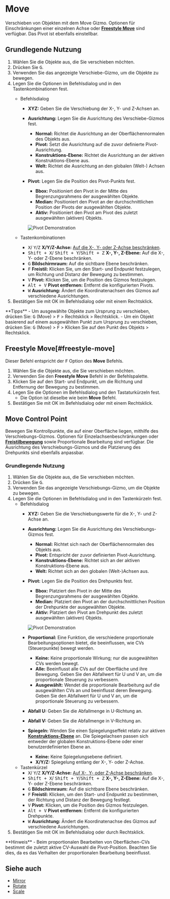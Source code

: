 
# Move

<Reference shortcut="G" command="Move" button="Links von der Befehlsleiste"  buttonIcon='button-move'/>

Verschieben von Objekten mit dem Move Gizmo. Optionen für Einschränkungen einer einzelnen Achse oder [**Freestyle Move**](#freestyle-move) sind verfügbar. Das Pivot ist ebenfalls einstellbar.

## Grundlegende Nutzung

1. Wählen Sie die Objekte aus, die Sie verschieben möchten.  
2. Drücken Sie <kbd>G</kbd>.  
3. Verwenden Sie das angezeigte Verschiebe-Gizmo, um die Objekte zu bewegen.  
4. Legen Sie die Optionen im Befehlsdialog und in den Tastenkombinationen fest.  
   - <Kst>Befehlsdialog</Kst>  
      - **XYZ:** Geben Sie die Verschiebung der X-, Y- und Z-Achsen an.  
      - **Ausrichtung:** Legen Sie die Ausrichtung des Verschiebe-Gizmos fest.  
         - <ButtonIcon type="button-normal"/> **Normal:** Richtet die Ausrichtung an der Oberflächennormalen des Objekts aus.  
         - <ButtonIcon type="button-pivot"/> **Pivot:** Setzt die Ausrichtung auf die zuvor definierte Pivot-Ausrichtung.  
         - <ButtonIcon type="button-construction-plane"/> **Konstruktions-Ebene:** Richtet die Ausrichtung an der aktiven Konstruktions-Ebene aus.  
         - <ButtonIcon type="button-world"/> **Welt:** Richtet die Ausrichtung an den globalen (Welt-) Achsen aus.  
      - **Pivot:** Legen Sie die Position des Pivot-Punkts fest.  
         - <ButtonIcon type="button-bbox"/> **Bbox:** Positioniert den Pivot in der Mitte des Begrenzungsrahmens der ausgewählten Objekte.  
         - <ButtonIcon type="button-median"/> **Median:** Positioniert den Pivot an der durchschnittlichen Position der Pivots der ausgewählten Objekte.  
         - <ButtonIcon type="button-active"/> **Aktiv:** Positioniert den Pivot am Pivot des zuletzt ausgewählten (aktiven) Objekts.   

         ![Pivot Demonstration](/img/pivot-move.png)

   - <Kst>Tastenkombinationen</Kst>  
      - <kbd>X</kbd>/ <kbd>Y</kbd>/<kbd>Z</kbd> **X/Y/Z-Achse:** [Auf die X-, Y- oder Z-Achse beschränken](/tool/sketching-essentials#constrain-to-an-axis).  
      - <kbd>Shift + X</kbd>/ <kbd>Shift + Y</kbd>/<kbd>Shift + Z</kbd> **X-, Y-, Z-Ebene:** Auf die X-, Y- oder Z-Ebene beschränken.  
      - <kbd>G</kbd> **Bildschirmraum:** Auf die sichtbare Ebene beschränken.  
      - <kbd>F</kbd> **Freistil:** Klicken Sie, um den Start- und Endpunkt festzulegen, um Richtung und Distanz der Bewegung zu bestimmen.  
      - <kbd>V</kbd> **Pivot:** Klicken Sie, um die Position des Gizmos festzulegen.  
      - <kbd>Alt + V</kbd> **Pivot entfernen:** Entfernt die konfigurierten Pivots.  
      - <kbd>W</kbd> **Ausrichtung:** Ändert die Koordinatenachsen des Gizmos auf verschiedene Ausrichtungen.  
5. Bestätigen Sie mit OK im Befehlsdialog oder mit einem Rechtsklick. 

<Callout type="info" emoji="💡">
**Tipps**
- Um ausgewählte Objekte zum Ursprung zu verschieben, drücken Sie: <kbd>G</kbd> (Move) > <kbd>F</kbd> > Rechtsklick > Rechtsklick.
- Um ein Objekt basierend auf einem ausgewählten Punkt zum Ursprung zu verschieben, drücken Sie: <kbd>G</kbd> (Move) > <kbd>F</kbd> > Klicken Sie auf den Punkt des Objekts > Rechtsklick.
</Callout>

## Freestyle Move[#freestyle-move]

Dieser Befehl entspricht der <kbd>F</kbd> Option des **Move** Befehls.

1. Wählen Sie die Objekte aus, die Sie verschieben möchten.
2. Verwenden Sie den **Freestyle Move** Befehl in der Befehlspalette.
3. Klicken Sie auf den Start- und Endpunkt, um die Richtung und Entfernung der Bewegung zu bestimmen.
4. Legen Sie die Optionen im Befehlsdialog und den Tastaturkürzeln fest.
   - Die Option ist dieselbe wie beim **Move** Befehl.
4. Bestätigen Sie mit OK im Befehlsdialog oder mit einem Rechtsklick.

<VideoPlayer fileName="freestyle-move"/>

## Move Control Point

<Reference shortcut="G" command="Move" button="Left of Command Bar"  buttonIcon='button-move'/>

Bewegen Sie Kontrollpunkte, die auf einer Oberfläche liegen, mithilfe des Verschiebungs-Gizmos. Optionen für Einzelachsenbeschränkungen oder [**Freistilbewegung**](#freestyle-move) sowie Proportionale Bearbeitung sind verfügbar. Die Ausrichtung des Verschiebungs-Gizmos und die Platzierung des Drehpunkts sind ebenfalls anpassbar.

### Grundlegende Nutzung

1. Wählen Sie die Objekte aus, die Sie verschieben möchten.
2. Drücken Sie <kbd>G</kbd>.
3. Verwenden Sie das angezeigte Verschiebungs-Gizmo, um die Objekte zu bewegen.
4. Legen Sie die Optionen im Befehlsdialog und in den Tastenkürzeln fest.
   - <Kst>Befehlsdialog</Kst>
      - **XYZ:** Geben Sie die Verschiebungswerte für die X-, Y- und Z-Achse an.
      - **Ausrichtung:** Legen Sie die Ausrichtung des Verschiebungs-Gizmos fest.
         - <ButtonIcon type="button-normal"/> **Normal:** Richtet sich nach der Oberflächennormalen des Objekts aus.
         - <ButtonIcon type="button-pivot"/> **Pivot:** Entspricht der zuvor definierten Pivot-Ausrichtung.
         - <ButtonIcon type="button-construction-plane"/> **Konstruktions-Ebene:** Richtet sich an der aktiven Konstruktions-Ebene aus.
         - <ButtonIcon type="button-world"/> **Welt:** Richtet sich an den globalen (Welt-)Achsen aus.
      - **Pivot:** Legen Sie die Position des Drehpunkts fest.
         - <ButtonIcon type="button-bbox"/> **Bbox:** Platziert den Pivot in der Mitte des Begrenzungsrahmens der ausgewählten Objekte.
         - <ButtonIcon type="button-median"/> **Median:** Platziert den Pivot an der durchschnittlichen Position der Drehpunkte der ausgewählten Objekte.
         - <ButtonIcon type="button-active"/> **Aktiv:** Platziert den Pivot am Drehpunkt des zuletzt ausgewählten (aktiven) Objekts.

         ![Pivot Demonstration](/img/pivot-move.png)

      - **Proportional:** Eine Funktion, die verschiedene proportionale Bearbeitungsoptionen bietet, die beeinflussen, wie CVs (Steuerpunkte) bewegt werden.
         - **Keine:** Keine proportionale Wirkung; nur die ausgewählten CVs werden bewegt.
         - **Alle:** Beeinflusst alle CVs auf der Oberfläche und ihre Bewegung. Geben Sie den Abfallwert für U und V an, um die proportionale Steuerung zu verbessern.
         - **Ausgewählt:** Wendet die proportionale Bearbeitung auf die ausgewählten CVs an und beeinflusst deren Bewegung. Geben Sie den Abfallwert für U und V an, um die proportionale Steuerung zu verbessern. 
      - **Abfall U:** Geben Sie die Abfallmenge in U-Richtung an.
      - **Abfall V:** Geben Sie die Abfallmenge in V-Richtung an.
      - **Spiegeln:** Wenden Sie einen Spiegelungseffekt relativ zur aktiven [**Konstruktions-Ebene**](/plasticity-essentials/construction-plane) an. Die Spiegelachsen passen sich entweder der globalen Konstruktions-Ebene oder einer benutzerdefinierten Ebene an.
         - **Keine:** Keine Spiegelungsebene definiert.
         - **X/Y/Z:** Spiegelung entlang der X-, Y- oder Z-Achse.
   - <Kst>Tastenkürzel</Kst>
      - <kbd>X</kbd>/ <kbd>Y</kbd>/<kbd>Z</kbd> **X/Y/Z-Achse:** [Auf X-, Y- oder Z-Achse beschränken](/tool/sketching-essentials#constrain-to-an-axis).
      - <kbd>Shift + X</kbd>/ <kbd>Shift + Y</kbd>/<kbd>Shift + Z</kbd> **X-, Y-, Z-Ebene:** Auf die X-, Y- oder Z-Ebene beschränken.
      - <kbd>G</kbd> **Bildschirmraum:** Auf die sichtbare Ebene beschränken.
      - <kbd>F</kbd> **Freistil:** Klicken, um den Start- und Endpunkt zu bestimmen, der Richtung und Distanz der Bewegung festlegt.
      - <kbd>V</kbd> **Pivot:** Klicken, um die Position des Gizmos festzulegen.
      - <kbd>Alt + V</kbd> **Pivot entfernen:** Entfernt die konfigurierten Drehpunkte.
      - <kbd>W</kbd> **Ausrichtung:** Ändert die Koordinatenachse des Gizmos auf verschiedene Ausrichtungen.
4. Bestätigen Sie mit OK im Befehlsdialog oder durch Rechtsklick.

<VideoPlayer fileName="move-control-point"/>

<Callout type="info" emoji="🗒️">
**Hinweis**  
- Beim proportionalen Bearbeiten von Oberflächen-CVs bestimmt die zuletzt aktive CV-Auswahl die Pivot-Position. Beachten Sie dies, da es das Verhalten der proportionalen Bearbeitung beeinflusst.
</Callout>

## Siehe auch
- [Mirror](mirror)
- [Rotate](rotate)
- [Scale](scale)